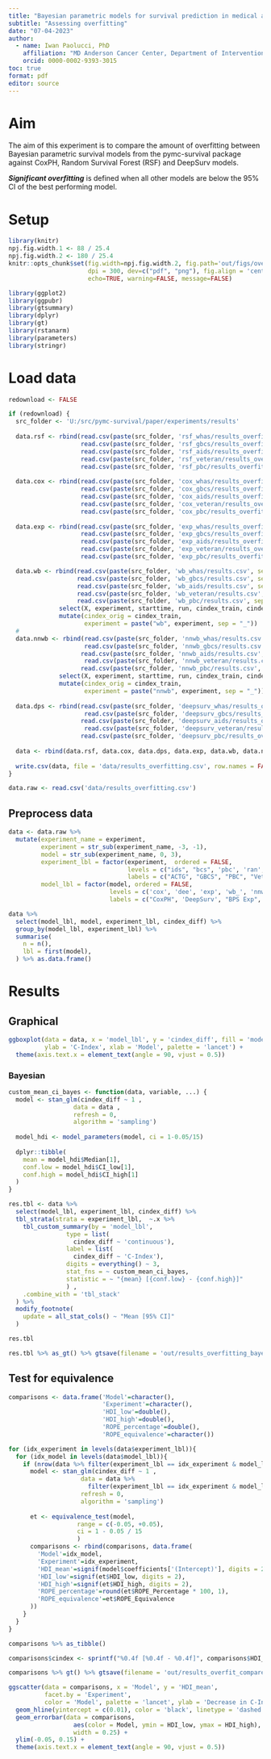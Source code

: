 ```yaml
---
title: "Bayesian parametric models for survival prediction in medical applications"
subtitle: "Assessing overfitting"
date: "07-04-2023"
author:
  - name: Iwan Paolucci, PhD
    affiliation: "MD Anderson Cancer Center, Department of Interventional Radiology, Houston, TX, USA"
    orcid: 0000-0002-9393-3015
toc: true
format: pdf
editor: source
---
```


# Aim

The aim of this experiment is to compare the amount of overfitting between Bayesian parametric survival models from the pymc-survival package against CoxPH, Random Survival Forest (RSF) and DeepSurv models. 

***Significant overfitting*** is defined when all other models are below the 95% CI of the best performing model.

# Setup

```r
library(knitr)
npj.fig.width.1 <- 88 / 25.4
npj.fig.width.2 <- 180 / 25.4
knitr::opts_chunk$set(fig.width=npj.fig.width.2, fig.path='out/figs/overfit/', 
                      dpi = 300, dev=c("pdf", "png"), fig.align = 'center',
                      echo=TRUE, warning=FALSE, message=FALSE)
```

```r
library(ggplot2)
library(ggpubr)
library(gtsummary)
library(dplyr)
library(gt)
library(rstanarm)
library(parameters)
library(stringr)
```

\newpage

# Load data

```r
redownload <- FALSE

if (redownload) {
  src_folder <- 'U:/src/pymc-survival/paper/experiments/results'
  
  data.rsf <- rbind(read.csv(paste(src_folder, 'rsf_whas/results_overfit.csv', sep = '/')),
                    read.csv(paste(src_folder, 'rsf_gbcs/results_overfit.csv', sep = '/')),
                    read.csv(paste(src_folder, 'rsf_aids/results_overfit.csv', sep = '/')),
                    read.csv(paste(src_folder, 'rsf_veteran/results_overfit.csv', sep = '/')),
                    read.csv(paste(src_folder, 'rsf_pbc/results_overfit.csv', sep = '/'))) 
  
  data.cox <- rbind(read.csv(paste(src_folder, 'cox_whas/results_overfit.csv', sep = '/')),
                    read.csv(paste(src_folder, 'cox_gbcs/results_overfit.csv', sep = '/')),
                    read.csv(paste(src_folder, 'cox_aids/results_overfit.csv', sep = '/')),
                    read.csv(paste(src_folder, 'cox_veteran/results_overfit.csv', sep = '/')),
                    read.csv(paste(src_folder, 'cox_pbc/results_overfit.csv', sep = '/'))) 
  
  data.exp <- rbind(read.csv(paste(src_folder, 'exp_whas/results_overfit.csv', sep = '/')),
                    read.csv(paste(src_folder, 'exp_gbcs/results_overfit.csv', sep = '/')),
                    read.csv(paste(src_folder, 'exp_aids/results_overfit.csv', sep = '/')),
                    read.csv(paste(src_folder, 'exp_veteran/results_overfit.csv', sep = '/')),
                    read.csv(paste(src_folder, 'exp_pbc/results_overfit.csv', sep = '/')))

  data.wb <- rbind(read.csv(paste(src_folder, 'wb_whas/results.csv', sep = '/')),
                   read.csv(paste(src_folder, 'wb_gbcs/results.csv', sep = '/')),
                   read.csv(paste(src_folder, 'wb_aids/results.csv', sep = '/')),
                   read.csv(paste(src_folder, 'wb_veteran/results.csv', sep = '/')),
                   read.csv(paste(src_folder, 'wb_pbc/results.csv', sep = '/'))) %>%
              select(X, experiment, starttime, run, cindex_train, cindex_test, cindex_diff) %>%
              mutate(cindex_orig = cindex_train,
                     experiment = paste("wb", experiment, sep = "_"))
  # 
  data.nnwb <- rbind(read.csv(paste(src_folder, 'nnwb_whas/results.csv', sep = '/')),
                     read.csv(paste(src_folder, 'nnwb_gbcs/results.csv', sep = '/')),
                    read.csv(paste(src_folder, 'nnwb_aids/results.csv', sep = '/')),
                     read.csv(paste(src_folder, 'nnwb_veteran/results.csv', sep = '/')),
                    read.csv(paste(src_folder, 'nnwb_pbc/results.csv', sep = '/'))) %>%
              select(X, experiment, starttime, run, cindex_train, cindex_test, cindex_diff) %>%
              mutate(cindex_orig = cindex_train,
                     experiment = paste("nnwb", experiment, sep = "_"))
  
  data.dps <- rbind(read.csv(paste(src_folder, 'deepsurv_whas/results_overfit.csv', sep = '/')), 
                     read.csv(paste(src_folder, 'deepsurv_gbcs/results_overfit.csv', sep = '/')),
                    read.csv(paste(src_folder, 'deepsurv_aids/results_overfit.csv', sep = '/')),
                     read.csv(paste(src_folder, 'deepsurv_veteran/results_overfit.csv', sep = '/')),
                    read.csv(paste(src_folder, 'deepsurv_pbc/results_overfit.csv', sep = '/')))
  
  data <- rbind(data.rsf, data.cox, data.dps, data.exp, data.wb, data.nnwb)
  
  write.csv(data, file = 'data/results_overfitting.csv', row.names = FALSE)
}
```

```r
data.raw <- read.csv('data/results_overfitting.csv')
```

## Preprocess data

```r

data <- data.raw %>%
  mutate(experiment_name = experiment,
         experiment = str_sub(experiment_name, -3, -1),
         model = str_sub(experiment_name, 0, 3),
         experiment_lbl = factor(experiment,  ordered = FALSE,
                                 levels = c("ids", "bcs", 'pbc', 'ran', 'has'),
                                 labels = c("ACTG", "GBCS", "PBC", "Veteran", "WHAS")),
         model_lbl = factor(model, ordered = FALSE,
                            levels = c('cox', 'dee', 'exp', 'wb_', 'nnw', 'rsf'),
                            labels = c("CoxPH", 'DeepSurv', "BPS Exp", "BPS Wb", "BPS WbNN", "RSF")))

```

```r
data %>%
  select(model_lbl, model, experiment_lbl, cindex_diff) %>%
  group_by(model_lbl, experiment_lbl) %>%
  summarise(
    n = n(),
    lbl = first(model),
  ) %>% as.data.frame() 
```


# Results

## Graphical

```r

ggboxplot(data = data, x = 'model_lbl', y = 'cindex_diff', fill = 'model_lbl', facet.by = 'experiment_lbl',
          ylab = 'C-Index', xlab = 'Model', palette = 'lancet') +
  theme(axis.text.x = element_text(angle = 90, vjust = 0.5))


```


### Bayesian
```r
custom_mean_ci_bayes <- function(data, variable, ...) {
  model <- stan_glm(cindex_diff ~ 1 , 
                  data = data ,
                  refresh = 0,
                  algorithm = 'sampling')
  
  model_hdi <- model_parameters(model, ci = 1-0.05/15) 
  
  dplyr::tibble(
    mean = model_hdi$Median[1],
    conf.low = model_hdi$CI_low[1],
    conf.high = model_hdi$CI_high[1]
  )
}
```


```r

res.tbl <- data %>%
  select(model_lbl, experiment_lbl, cindex_diff) %>%
  tbl_strata(strata = experiment_lbl,  ~.x %>%
    tbl_custom_summary(by = 'model_lbl',
                type = list(
                  cindex_diff ~ 'continuous'),
                label = list(
                  cindex_diff ~ 'C-Index'),
                digits = everything() ~ 3,
                stat_fns = ~ custom_mean_ci_bayes,
                statistic = ~ "{mean} [{conf.low} - {conf.high}]"
                ) ,
    .combine_with = 'tbl_stack'
  ) %>%
  modify_footnote(
    update = all_stat_cols() ~ "Mean [95% CI]"
  )

res.tbl

res.tbl %>% as_gt() %>% gtsave(filename = 'out/results_overfitting_bayes.rtf')

```


## Test for equivalence


```r

comparisons <- data.frame('Model'=character(),
                          'Experiment'=character(),
                          'HDI_low'=double(),
                          'HDI_high'=double(),
                          'ROPE_percentage'=double(),
                          'ROPE_equivalence'=character())

for (idx_experiment in levels(data$experiment_lbl)){
  for (idx_model in levels(data$model_lbl)){
    if (nrow(data %>% filter(experiment_lbl == idx_experiment & model_lbl == idx_model)) > 0){
      model <- stan_glm(cindex_diff ~ 1 , 
                    data = data %>% 
                      filter(experiment_lbl == idx_experiment & model_lbl == idx_model),
                    refresh = 0,
                    algorithm = 'sampling')
      
      et <- equivalence_test(model, 
                   range = c(-0.05, +0.05),
                   ci = 1 - 0.05 / 15
                   )
      comparisons <- rbind(comparisons, data.frame(
        'Model'=idx_model,
        'Experiment'=idx_experiment,
        'HDI_mean'=signif(model$coefficients['(Intercept)'], digits = 2),
        'HDI_low'=signif(et$HDI_low, digits = 2),
        'HDI_high'=signif(et$HDI_high, digits = 2),
        'ROPE_percentage'=round(et$ROPE_Percentage * 100, 1),
        'ROPE_equivalence'=et$ROPE_Equivalence
      ))
    }
  }
}

comparisons %>% as_tibble()

comparisons$cindex <- sprintf("%0.4f [%0.4f - %0.4f]", comparisons$HDI_mean, comparisons$HDI_low, comparisons$HDI_high)

comparisons %>% gt() %>% gtsave(filename = 'out/results_overfit_compare.rtf')


```

```r
ggscatter(data = comparisons, x = 'Model', y = 'HDI_mean',
          facet.by = 'Experiment',
          color = 'Model', palette = 'lancet', ylab = 'Decrease in C-Index') +
  geom_hline(yintercept = c(0.01), color = 'black', linetype = 'dashed') +
  geom_errorbar(data = comparisons,
                  aes(color = Model, ymin = HDI_low, ymax = HDI_high),
                  width = 0.25) +
  ylim(-0.05, 0.15) +
  theme(axis.text.x = element_text(angle = 90, vjust = 0.5))


```
